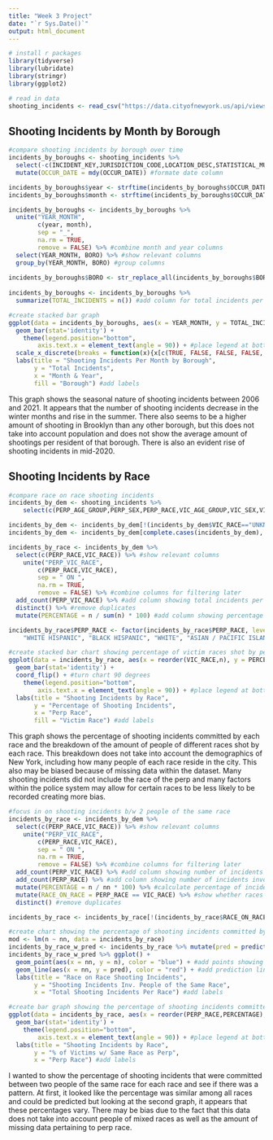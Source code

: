 ```yaml
---
title: "Week 3 Project"
date: "`r Sys.Date()`"
output: html_document
---
```


```r
# install r packages
library(tidyverse)
library(lubridate)
library(stringr)
library(ggplot2)

# read in data
shooting_incidents <- read_csv("https://data.cityofnewyork.us/api/views/833y-fsy8/rows.csv")
```

## Shooting Incidents by Month by Borough

```r
#compare shooting incidents by borough over time
incidents_by_boroughs <- shooting_incidents %>%
  select(-c(INCIDENT_KEY,JURISDICTION_CODE,LOCATION_DESC,STATISTICAL_MURDER_FLAG,X_COORD_CD,Y_COORD_CD,Latitude,Longitude,Lon_Lat)) %>% #show relevant columns
  mutate(OCCUR_DATE = mdy(OCCUR_DATE)) #formate date column

incidents_by_boroughs$year <- strftime(incidents_by_boroughs$OCCUR_DATE, "%Y") #add column for date
incidents_by_boroughs$month <- strftime(incidents_by_boroughs$OCCUR_DATE, "%m") #add column for month

incidents_by_boroughs <- incidents_by_boroughs %>% 
  unite("YEAR_MONTH",
        c(year, month),
        sep = "_",
        na.rm = TRUE,
        remove = FALSE) %>% #combine month and year columns
  select(YEAR_MONTH, BORO) %>% #show relevant columns
  group_by(YEAR_MONTH, BORO) #group columns
  
incidents_by_boroughs$BORO <- str_replace_all(incidents_by_boroughs$BORO, 'STATEN ISLAND', 'STATEN_ISLAND') #make "Staten Island" one word
  
incidents_by_boroughs <- incidents_by_boroughs %>% 
  summarize(TOTAL_INCIDENTS = n()) #add column for total incidents per borough per month

#create stacked bar graph
ggplot(data = incidents_by_boroughs, aes(x = YEAR_MONTH, y = TOTAL_INCIDENTS, fill = factor(BORO))) +
  geom_bar(stat='identity') +
    theme(legend.position="bottom",
        axis.text.x = element_text(angle = 90)) + #place legend at bottom of graph
  scale_x_discrete(breaks = function(x){x[c(TRUE, FALSE, FALSE, FALSE, FALSE, FALSE)]}) + #label every six months in x axis
  labs(title = "Shooting Incidents Per Month by Borough", 
       y = "Total Incidents", 
       x = "Month & Year", 
       fill = "Borough") #add labels
```

This graph shows the seasonal nature of shooting incidents between 2006 and 2021. It appears that the number of shooting incidents decrease in the winter months and rise in the summer. There also seems to be a higher amount of shooting in Brooklyn than any other borough, but this does not take into account population and does not show the average amount of shootings per resident of that borough. There is also an evident rise of shooting incidents in mid-2020.


## Shooting Incidents by Race

```r
#compare race on race shooting incidents
incidents_by_dem <- shooting_incidents %>%
    select(c(PERP_AGE_GROUP,PERP_SEX,PERP_RACE,VIC_AGE_GROUP,VIC_SEX,VIC_RACE)) #show relevant columns

incidents_by_dem <- incidents_by_dem[!(incidents_by_dem$VIC_RACE=="UNKNOWN" | incidents_by_dem$PERP_RACE=="UNKNOWN"),] #remove rows with missing or unknowndata (this creates bias!)
incidents_by_dem <- incidents_by_dem[complete.cases(incidents_by_dem), ] 

incidents_by_race <- incidents_by_dem %>%
  select(c(PERP_RACE,VIC_RACE)) %>% #show relevant columns
    unite("PERP_VIC_RACE",
        c(PERP_RACE,VIC_RACE),
        sep = " ON ",
        na.rm = TRUE,
        remove = FALSE) %>% #combine columns for filtering later
  add_count(PERP_VIC_RACE) %>% #add column showing total incidents per perp & victim race
  distinct() %>% #remove duplicates
  mutate(PERCENTAGE = n / sum(n) * 100) #add column showing percentage of vic race per perp race

incidents_by_race$PERP_RACE <- factor(incidents_by_race$PERP_RACE, levels = c("BLACK", 
    "WHITE HISPANIC", "BLACK HISPANIC", "WHITE", "ASIAN / PACIFIC ISLANDER", "AMERICAN INDIAN/ALASKAN NATIVE")) #rearrange order of perp races for ggplot

#create stacked bar chart showing percentage of victim races shot by perp race
ggplot(data = incidents_by_race, aes(x = reorder(VIC_RACE,n), y = PERCENTAGE, fill = factor(PERP_RACE))) +
  geom_bar(stat='identity') + 
  coord_flip() + #turn chart 90 degrees
    theme(legend.position="bottom",
        axis.text.x = element_text(angle = 90)) + #place legend at bottom of graph
  labs(title = "Shooting Incidents by Race", 
       y = "Percentage of Shooting Incidents", 
       x = "Perp Race", 
       fill = "Victim Race") #add labels
```

This graph shows the percentage of shooting incidents committed by each race and the breakdown of the amount of people of different races shot by each race. This breakdown does not take into account the demographics of New York, including how many people of each race reside in the city. This also may be biased because of missing data within the dataset. Many shooting incidents did not include the race of the perp and many factors within the police system may allow for certain races to be less likely to be recorded creating more bias.

``` r
#focus in on shooting incidents b/w 2 people of the same race
incidents_by_race <- incidents_by_dem %>%
  select(c(PERP_RACE,VIC_RACE)) %>% #show relevant columns
    unite("PERP_VIC_RACE",
        c(PERP_RACE,VIC_RACE),
        sep = " ON ",
        na.rm = TRUE,
        remove = FALSE) %>% #combine columns for filtering later
  add_count(PERP_VIC_RACE) %>% #add column showing number of incidents involving each combination of races
  add_count(PERP_RACE) %>% #add column showing number of incidents involving each perp race
  mutate(PERCENTAGE = n / nn * 100) %>% #calculate percentage of incidents involving each combination of races per total incidents involving perp of each race
  mutate(RACE_ON_RACE = PERP_RACE == VIC_RACE) %>% #show whether races of perp and victim are the same
  distinct() #remove duplicates

incidents_by_race <- incidents_by_race[!(incidents_by_race$RACE_ON_RACE=="FALSE" | incidents_by_race$PERP_RACE=="UNKNOWN"),] #remove rows of incidents involving people of two different races and where perp race is unknown

#create chart showing the percentage of shooting incidents committed by each race that involves a victim of the same race & create model showing prediction line
mod <- lm(n ~ nn, data = incidents_by_race)
incidents_by_race_w_pred <- incidents_by_race %>% mutate(pred = predict(mod))
incidents_by_race_w_pred %>% ggplot() +
  geom_point(aes(x = nn, y = n), color = "blue") + #add points showing data
  geom_line(aes(x = nn, y = pred), color = "red") + #add prediction line
  labs(title = "Race on Race Shooting Incidents", 
       y = "Shooting Incidents Inv. People of the Same Race", 
       x = "Total Shooting Incidents Per Race") #add labels

#create bar graph showing the percentage of shooting incidents committed by each race that involves a victim of the same race
ggplot(data = incidents_by_race, aes(x = reorder(PERP_RACE,PERCENTAGE), y = PERCENTAGE)) +
  geom_bar(stat='identity') + 
    theme(legend.position="bottom",
        axis.text.x = element_text(angle = 90)) + #place legend at bottom of graph
  labs(title = "Shooting Incidents by Race", 
       y = "% of Victims w/ Same Race as Perp", 
       x = "Perp Race") #add labels
```

I wanted to show the percentage of shooting incidents that were committed between two people of the same race for each race and see if there was a pattern. At first, it looked like the percentage was similar among all races and could be predicted but looking at the second graph, it appears that these percentages vary. There may be bias due to the fact that this data does not take into account people of mixed races as well as the amount of missing data pertaining to perp race.